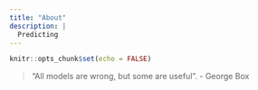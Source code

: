 ```yaml
---
title: "About"
description: |
  Predicting 
---
```


```r
knitr::opts_chunk$set(echo = FALSE)
```

> "All models are wrong, but some are useful". 
> - George Box
